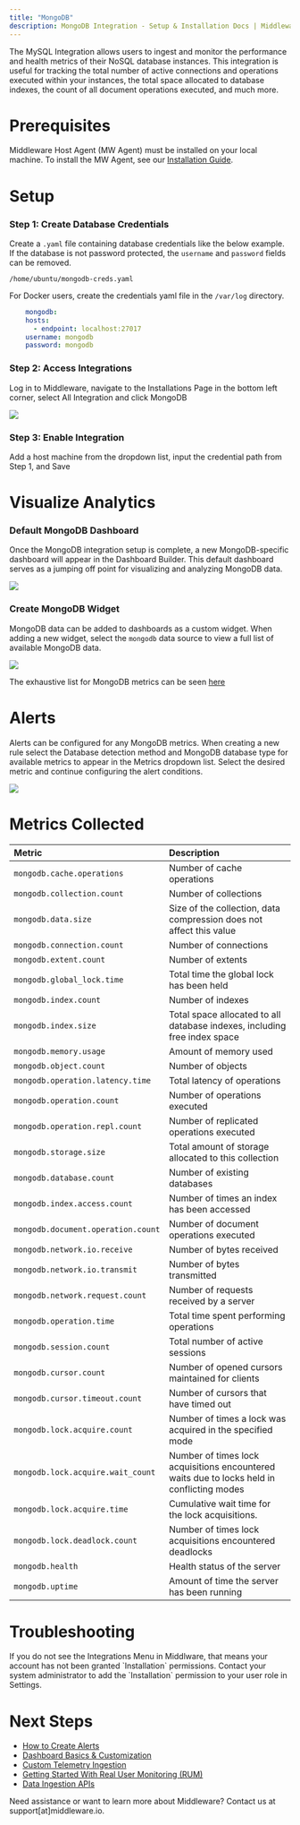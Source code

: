 ```yaml
---
title: "MongoDB"
description: MongoDB Integration - Setup & Installation Docs | Middleware
---
```


The MySQL Integration allows users to ingest and monitor the performance and health metrics of their NoSQL database instances. This integration is useful for tracking the total number of active connections and operations executed within your instances, the total space allocated to database indexes, the count of all document operations executed, and much more. 

# Prerequisites

Middleware Host Agent (MW Agent) must be installed on your local machine. To install the MW Agent, see our [Installation Guide](https://docs.middleware.io/agent-installation/overview).

# Setup

### Step 1: Create Database Credentials

Create a `.yaml` file containing database credentials like the below example. If the database is not password protected, the `username` and `password` fields can be removed.

`/home/ubuntu/mongodb-creds.yaml`

<Note> For Docker users, create the credentials yaml file in the `/var/log` directory. </Note>

```yaml .yaml
    mongodb:
    hosts:
      - endpoint: localhost:27017
    username: mongodb
    password: mongodb
```

### Step 2: Access Integrations

Log in to Middleware, navigate to the Installations Page in the bottom left corner, select All Integration and click MongoDB

<img src="/images/integration/mongodb-store.png" />

### Step 3: Enable Integration

Add a host machine from the dropdown list, input the credential path from Step 1, and Save

# Visualize Analytics

### Default MongoDB Dashboard

Once the MongoDB integration setup is complete, a new MongoDB-specific dashboard will appear in the Dashboard Builder. This default dashboard serves as a jumping off point for visualizing and analyzing MongoDB data. 

<img src="/images/integration/mongodb-dashboard.png" />

### Create MongoDB Widget

MongoDB data can be added to dashboards as a custom widget. When adding a new widget, select the `mongodb` data source to view a full list of available MongoDB data. 

<img src="/images/integration/mongodb-custom-graphs.png" />

The exhaustive list for MongoDB metrics can be seen [here](#metrics-collected)

# Alerts

Alerts can be configured for any MongoDB metrics. When creating a new rule select the Database detection method and MongoDB database type for available metrics to appear in the Metrics dropdown list. Select the desired metric and continue configuring the alert conditions.

![](https://lh7-us.googleusercontent.com/4KvYF5OdADOVhJmBdpR5pO2WjcA9i5WRmBu5KxXxquPkp5UpleuNtWhr1lp0OpFrj6T4vuYZbWEdnmvF7Qe7IfDGROErpUeOBCeQ3aQzDNPrKmfRits73ftXIwCs9o6T2tE9zOoDoRAmcbPWLxHr7Dc)

# Metrics Collected

| __Metric__ | __Description__ |                                                                                     
| :------------------------------ | :--------------------------------------------------------------------------------------------------- |
| `mongodb.cache.operations`      | Number of cache operations                                                      |
| `mongodb.collection.count`       | Number of collections                                                                           |
| `mongodb.data.size`              | Size of the collection, data compression does not affect this value                            |
| `mongodb.connection.count`       | Number of connections                                                                           |
| `mongodb.extent.count`           | Number of extents                                                                               |
| `mongodb.global_lock.time`       | Total time the global lock has been held                                                              |
| `mongodb.index.count`            | Number of indexes                                                                               |
| `mongodb.index.size`             | Total space allocated to all database indexes, including free index space              |
| `mongodb.memory.usage`           | Amount of memory used                                                                           |
| `mongodb.object.count`           | Number of objects                                                                               |
| `mongodb.operation.latency.time` | Total latency of operations                                                                           |
| `mongodb.operation.count`        | Number of operations executed                                                                   |
| `mongodb.operation.repl.count`   | Number of replicated operations executed                                                        |
| `mongodb.storage.size`           | Total amount of storage allocated to this collection                                            |
| `mongodb.database.count`         | Number of existing databases                                                                    |
| `mongodb.index.access.count`     | Number of times an index has been accessed                                                      |
| `mongodb.document.operation.count` | Number of document operations executed                                                          |
| `mongodb.network.io.receive`     | Number of bytes received                                                                        |
| `mongodb.network.io.transmit`    | Number of bytes transmitted                                                                        |
| `mongodb.network.request.count`   | Number of requests received by a server                                                       |
| `mongodb.operation.time`          | Total time spent performing operations                                                          |
| `mongodb.session.count`           | Total number of active sessions                                                                 |
| `mongodb.cursor.count`            | Number of opened cursors maintained for clients                                                   |
| `mongodb.cursor.timeout.count`    | Number of cursors that have timed out                                                           |
| `mongodb.lock.acquire.count`      | Number of times a lock was acquired in the specified mode                                         |
| `mongodb.lock.acquire.wait_count` | Number of times lock acquisitions encountered waits due to locks held in conflicting modes |
| `mongodb.lock.acquire.time`       | Cumulative wait time for the lock acquisitions.                                                      |
| `mongodb.lock.deadlock.count`     | Number of times lock acquisitions encountered deadlocks                                         |
| `mongodb.health`                 | Health status of the server                                                                     |
| `mongodb.uptime`                 | Amount of time the server has been running                                                 |

# Troubleshooting

<Accordion title="Missing Integrations Menu">
  If you do not see the Integrations Menu in Middlware, that means your account has not been granted `Installation` permissions. Contact your system administrator to add the `Installation` permission to your user role in Settings.
</Accordion>

# Next Steps

- [How to Create Alerts](https://docs.middleware.io/workflow/alerting/setup-alert)
- [Dashboard Basics & Customization](https://docs.middleware.io/workflow/custom-dashboard/dashboard-builder-overview)
- [Custom Telemetry Ingestion](https://docs.middleware.io/open-telemetry/otel-getting-started)
- [Getting Started With Real User Monitoring (RUM)](https://docs.middleware.io/rum/rum-overview)
- [Data Ingestion APIs](https://docs.middleware.io/data-ingestion-apis/opentelemetry-metrics)


<Note> Need assistance or want to learn more about Middleware? Contact us at support[at]middleware.io. </Note>